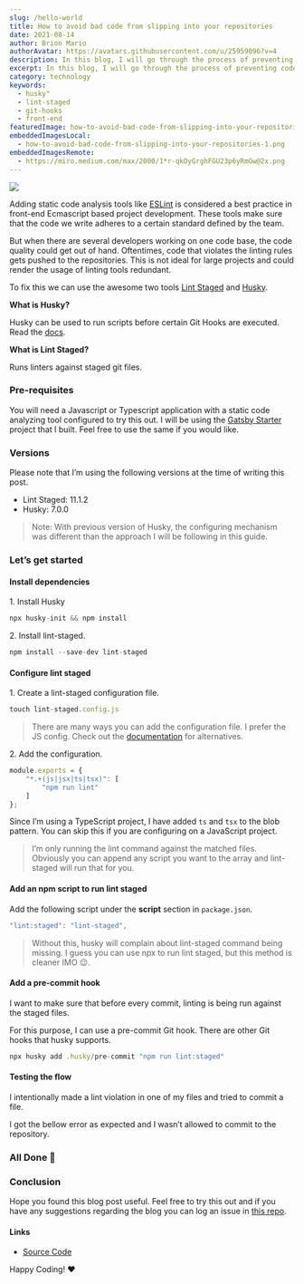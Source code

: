 ```yaml
---
slug: /hello-world
title: How to avoid bad code from slipping into your repositories
date: 2021-08-14
author: Brion Mario
authorAvatar: https://avatars.githubusercontent.com/u/25959096?v=4
description: In this blog, I will go through the process of preventing code that violates lint rules from being slipped into repositories using Lint Staged and Husky.
excerpt: In this blog, I will go through the process of preventing code that violates lint rules from being slipped into repositories using Lint Staged and Husky.
category: technology
keywords:
  - husky"
  - lint-staged
  - git-hooks
  - front-end
featuredImage: how-to-avoid-bad-code-from-slipping-into-your-repositories-0.png
embeddedImagesLocal:
  - how-to-avoid-bad-code-from-slipping-into-your-repositories-1.png
embeddedImagesRemote:
  - https://miro.medium.com/max/2000/1*r-qkOyGrghFGU23p6yRmGw@2x.png
---
```



![](https://miro.medium.com/max/2000/1*r-qkOyGrghFGU23p6yRmGw@2x.png)

Adding static code analysis tools like [ESLint](https://eslint.org/) is considered a best practice in front-end Ecmascript based project development. These tools make sure that the code we write adheres to a certain standard defined by the team.

But when there are several developers working on one code base, the code quality could get out of hand. Oftentimes, code that violates the linting rules gets pushed to the repositories. This is not ideal for large projects and could render the usage of linting tools redundant.

To fix this we can use the awesome two tools [Lint Staged](https://www.npmjs.com/package/lint-staged) and [Husky](https://typicode.github.io/husky/).

**What is Husky?**

Husky can be used to run scripts before certain Git Hooks are executed. Read the [docs](https://typicode.github.io/husky/#/).

**What is Lint Staged?**

Runs linters against staged git files.

### Pre-requisites

You will need a Javascript or Typescript application with a static code analyzing tool configured to try this out. I will be using the [Gatsby Starter](https://github.com/brionmario/gatsby-starter) project that I built. Feel free to use the same if you would like.

### Versions

Please note that I’m using the following versions at the time of writing this post.

*   Lint Staged: 11.1.2
*   Husky: 7.0.0

> Note: With previous version of Husky, the configuring mechanism was different than the approach I will be following in this guide.

### Let’s get started

#### Install dependencies

1\.  Install Husky

```js
npx husky-init && npm install
```

2\. Install lint-staged.

```js
npm install --save-dev lint-staged
```

#### Configure lint staged

1\.  Create a lint-staged configuration file.

```js
touch lint-staged.config.js
```

> There are many ways you can add the configuration file. I prefer the JS config. Check out the [documentation](https://github.com/okonet/lint-staged#configuration) for alternatives.

2\. Add the configuration.

```js
module.exports = {
    "*.+(js|jsx|ts|tsx)": [
        "npm run lint"
    ]
};
```

Since I’m using a TypeScript project, I have added `ts` and `tsx`  to the blob pattern. You can skip this if you are configuring on a JavaScript project.

> I’m only running the lint command against the matched files. Obviously you can append any script you want to the array and lint-staged will run that for you.

#### Add an npm script to run lint staged

Add the following script under the **script** section in `package.json`.

```js
"lint:staged": "lint-staged",
```

> Without this, husky will complain about lint-staged command being missing. I guess you can use npx to run lint staged, but this method is cleaner IMO 😉.

#### Add a pre-commit hook

I want to make sure that before every commit, linting is being run against the staged files.

For this purpose, I can use a pre-commit Git hook. There are other Git hooks that husky supports.

```js
npx husky add .husky/pre-commit "npm run lint:staged"
```

#### Testing the flow

I intentionally made a lint violation in one of my files and tried to commit a file.

I got the bellow error as expected and I wasn’t allowed to commit to the repository.

### All Done 🥳

### Conclusion

Hope you found this blog post useful. Feel free to try this out and if you have any suggestions regarding the blog you can log an issue in [this repo](https://github.com/brionmario/blog-resources/issues).

#### Links

*   [Source Code](https://github.com/brionmario/gatsby-starter/tree/init-lint-staged-and-husky)

Happy Coding! ❤️